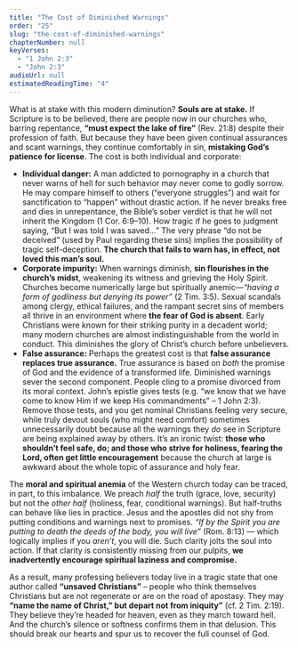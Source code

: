 ```yaml
---
title: "The Cost of Diminished Warnings"
order: "25"
slug: "the-cost-of-diminished-warnings"
chapterNumber: null
keyVerses:
  - "1 John 2:3"
  - "John 2:3"
audioUrl: null
estimatedReadingTime: "4"
---
```

What is at stake with this modern diminution? **Souls are at stake.** If Scripture is to be believed, there are people now in our churches who, barring repentance, **“must expect the lake of fire”** (Rev. 21:8) despite their profession of faith. But because they have been given continual assurances and scant warnings, they continue comfortably in sin, **mistaking God’s patience for license**. The cost is both individual and corporate:

- **Individual danger:** A man addicted to pornography in a church that never warns of hell for such behavior may never come to godly sorrow. He may compare himself to others (“everyone struggles”) and wait for sanctification to “happen” without drastic action. If he never breaks free and dies in unrepentance, the Bible’s sober verdict is that he will not inherit the Kingdom (1 Cor. 6:9–10). How tragic if he goes to judgment saying, “But I was told I was saved…” The very phrase “do not be deceived” (used by Paul regarding these sins) implies the possibility of tragic self-deception. **The church that fails to warn has, in effect, not loved this man’s soul.**
- **Corporate impurity:** When warnings diminish, **sin flourishes in the church’s midst**, weakening its witness and grieving the Holy Spirit. Churches become numerically large but spiritually anemic—*“having a form of godliness but denying its power”* (2 Tim. 3:5). Sexual scandals among clergy, ethical failures, and the rampant secret sins of members all thrive in an environment where **the fear of God is absent**. Early Christians were known for their striking purity in a decadent world; many modern churches are almost indistinguishable from the world in conduct. This diminishes the glory of Christ’s church before unbelievers.
- **False assurance:** Perhaps the greatest cost is that **false assurance replaces true assurance.** True assurance is based on *both* the promise of God and the evidence of a transformed life. Diminished warnings sever the second component. People cling to a promise divorced from its moral context. John’s epistle gives tests (e.g. “we know that we have come to know Him if we keep His commandments” – 1 John 2:3). Remove those tests, and you get nominal Christians feeling very secure, while truly devout souls (who might need comfort) sometimes unnecessarily doubt because all the warnings they *do* see in Scripture are being explained away by others. It’s an ironic twist: **those who shouldn’t feel safe, do; and those who strive for holiness, fearing the Lord, often get little encouragement** because the church at large is awkward about the whole topic of assurance and holy fear.

The **moral and spiritual anemia** of the Western church today can be traced, in part, to this imbalance. We preach *half* the truth (grace, love, security) but not the *other half* (holiness, fear, conditional warnings). But half-truths can behave like lies in practice. Jesus and the apostles did not shy from putting conditions and warnings next to promises. *“If by the Spirit you are putting to death the deeds of the body, you will live”* (Rom. 8:13) — which logically implies if you *aren’t*, you will die. Such clarity jolts the soul into action. If that clarity is consistently missing from our pulpits, **we inadvertently encourage spiritual laziness and compromise.**

As a result, many professing believers today live in a tragic state that one author called **“unsaved Christians”** – people who think themselves Christians but are not regenerate or are on the road of apostasy. They may **“name the name of Christ,” but depart not from iniquity”** (cf. 2 Tim. 2:19). They believe they’re headed for heaven, even as they march toward hell. And the church’s silence or softness confirms them in that delusion. This should break our hearts and spur us to recover the full counsel of God.
